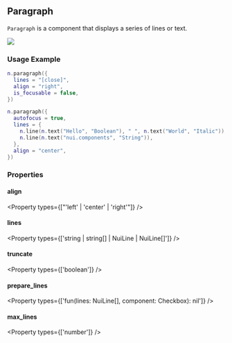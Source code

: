 

## Paragraph

`Paragraph` is a component that displays a series of lines or text. 

![](/gifs/paragraph-1.gif)

### Usage Example

```lua
n.paragraph({
  lines = "[close]",
  align = "right",
  is_focusable = false,
})

n.paragraph({
  autofocus = true,
  lines = {
    n.line(n.text("Hello", "Boolean"), " ", n.text("World", "Italic")),
    n.line(n.text("nui.components", "String")),
  },
  align = "center",
})
```

### Properties

#### align

<Property 
  types={["'left' | 'center' | 'right'"]}
/>

#### lines

<Property 
  types={['string | string[] | NuiLine | NuiLine[]']}
/>


#### truncate

<Property 
  types={['boolean']}
/>

#### prepare_lines

<Property 
  types={['fun(lines: NuiLine[], component: Checkbox): nil']}
/>

#### max_lines

<Property 
  types={['number']}
/>
